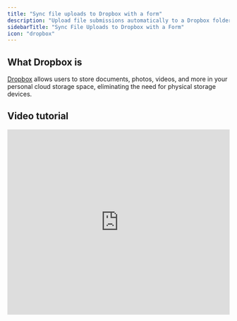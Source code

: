 ```yaml
---
title: "Sync file uploads to Dropbox with a form"
description: "Upload file submissions automatically to a Dropbox folder with your Fillout form. Optionally set a dynamic file path to categorize submissions into nested folders."
sidebarTitle: "Sync File Uploads to Dropbox with a Form"
icon: "dropbox"
---
```


## What Dropbox is

[Dropbox](https://www.dropbox.com/) allows users to store documents, photos, videos, and more in your personal cloud storage space, eliminating the need for physical storage devices.

## Video tutorial

<Frame>
  <iframe src="https://www.youtube.com/embed/9btbb2SAtY0?feature=oembed" title="YouTube video player" frameborder="0" allow="accelerometer; autoplay; clipboard-write; encrypted-media; gyroscope; picture-in-picture" allowfullscreen loading="lazy" scrolling="auto" width="100%" height="420" />
</Frame>

## How it works

### 1. Link your Fillout form to Dropbox

Go to **Integrate** and click `Dropbox`.

<Frame>
  ![Screenshot of the Fillout form creation page](/images/Screenshot2025-05-15at4.42.27PM.png)
</Frame>

<Check>
  **Important:** This integration is only applicable to **file uploads**. When creating your form, make sure you have at least one file upload field.
</Check>

Add a name for your connection, then click `Connect to Dropbox`. Enter your log-in details in the pop-up window that appears, then click `Allow`.

### 2. Map your form fields on **Fillout**

Choose which **Folder** you would like to store the files in. Under **upload fields**, `+ Add new` and select a the field from your form.

<Frame>
  ![Screenshot of the Fillout form creation page](/images/Screenshot2025-02-17at11.17.43AM.png)
</Frame>

### 3. **Publish and share**

Once everything is set, click `Finish setup` on the upper right corner. That's it\! Your form's good to go. Simply `Publish`and share the link.

## Add a dynamic file path

You can set a dynamic file path to categorize file uploads into folders that are based on user input. Toggle the `Custom subfolder and file name?` switch, then select a **Folder path fragment**. Enter a name or click `+` to map a field in your form.

<Frame>
  ![Screenshot of the Fillout form creation page](/images/Screenshot2025-02-17at11.18.52AM.png)
</Frame>

Now, when a respondent submits a form, their file upload will be stored in a folder under their Name. This means every respondent will have their own folder.

## Add subfolders

You can add a subfolder by typing `/` followed by the subfolder name of your choice.

<Frame>
  ![Screenshot of the Fillout form creation page](/images/Screenshot2025-02-17at11.20.45AM.png)
</Frame>

## Enter a personalized filename prefix

You can also add a **Filename prefix**. Similar to the steps above, enter text or click `+` to reference a field.

<Frame>
  ![Screenshot of the Fillout form creation page](/images/Screenshot2025-02-17at11.21.31AM.png)
</Frame>

## Related articles

<CardGroup cols={3}>
  <Card title="Upload files to Google Drive" icon="google-drive" iconType="regular" color="#FFC738" href="/help/google-drive">
    Automatically upload files in a Google Drive folder through a Fillout form.
  </Card>
  <Card title="Sync files to OneDrive" icon="cloud-arrow-up" iconType="regular" color="#FFC738" href="/help/microsoft-onedrive">
    Let respondents upload files to your Microsoft OneDrive folder using a Fillout form.
  </Card>
  <Card title="Sync responses to Monday" icon="columns-3" iconType="regular" color="#FFC738" href="/help/monday">
    Create leads, orders, projects and custom objects in Monday.
  </Card>
</CardGroup>